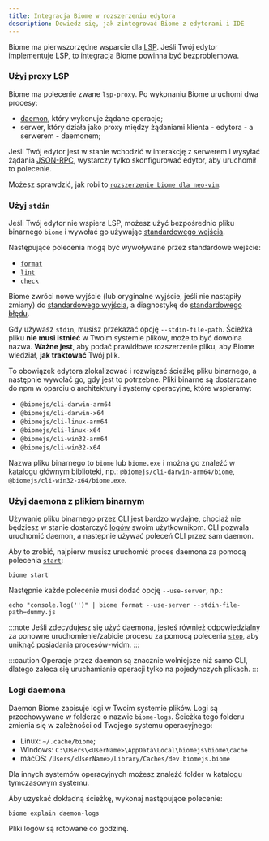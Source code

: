 ```yaml
---
title: Integracja Biome w rozszerzeniu edytora
description: Dowiedz się, jak zintegrować Biome z edytorami i IDE
---
```


Biome ma pierwszorzędne wsparcie dla [LSP](https://microsoft.github.io/language-server-protocol/). Jeśli Twój edytor implementuje LSP, to integracja Biome powinna być bezproblemowa.

### Użyj proxy LSP

Biome ma polecenie zwane `lsp-proxy`. Po wykonaniu Biome uruchomi dwa procesy:
- [daemon](/internals/architecture#daemon), który wykonuje żądane operacje;
- serwer, który działa jako proxy między żądaniami klienta - edytora - a serwerem - daemonem;

Jeśli Twój edytor jest w stanie wchodzić w interakcję z serwerem i wysyłać żądania [JSON-RPC](https://www.jsonrpc.org/), wystarczy tylko skonfigurować edytor, aby uruchomił to polecenie.

Możesz sprawdzić, jak robi to [`rozszerzenie biome dla neo-vim`](https://github.com/neovim/nvim-lspconfig/blob/master/lua/lspconfig/configs/biome.lua).

### Użyj `stdin`

Jeśli Twój edytor nie wspiera LSP, możesz użyć bezpośrednio pliku binarnego `biome` i wywołać go używając [standardowego wejścia](https://en.wikipedia.org/wiki/Standard_streams#Standard_input_(stdin)).

Następujące polecenia mogą być wywoływane przez standardowe wejście:
- [`format`](/reference/cli/#biome-format)
- [`lint`](/reference/cli/#biome-lint)
- [`check`](/reference/cli/#biome-check)

Biome zwróci nowe wyjście (lub oryginalne wyjście, jeśli nie nastąpiły zmiany) do [standardowego wyjścia](https://en.wikipedia.org/wiki/Standard_streams#Standard_output_(stdout)), a diagnostykę do [standardowego błędu](https://en.wikipedia.org/wiki/Standard_streams#Standard_error_(stderr)).

Gdy używasz `stdin`, musisz przekazać opcję `--stdin-file-path`. Ścieżka pliku **nie musi istnieć** w Twoim systemie plików, może to być dowolna nazwa. **Ważne jest**, aby podać prawidłowe rozszerzenie pliku, aby Biome wiedział, **jak traktować** Twój plik.

To obowiązek edytora zlokalizować i rozwiązać ścieżkę pliku binarnego, a następnie wywołać go, gdy jest to potrzebne. Pliki binarne są dostarczane do npm w oparciu o architektury i systemy operacyjne, które wspieramy:

- `@biomejs/cli-darwin-arm64`
- `@biomejs/cli-darwin-x64`
- `@biomejs/cli-linux-arm64`
- `@biomejs/cli-linux-x64`
- `@biomejs/cli-win32-arm64`
- `@biomejs/cli-win32-x64`

Nazwa pliku binarnego to `biome` lub `biome.exe` i można go znaleźć w katalogu głównym biblioteki, np.: `@biomejs/cli-darwin-arm64/biome`, `@biomejs/cli-win32-x64/biome.exe`.

### Użyj daemona z plikiem binarnym

Używanie pliku binarnego przez CLI jest bardzo wydajne, chociaż nie będziesz w stanie dostarczyć [logów](#daemon-logs) swoim użytkownikom. CLI pozwala uruchomić daemon, a następnie używać poleceń CLI przez sam daemon.

Aby to zrobić, najpierw musisz uruchomić proces daemona za pomocą polecenia [`start`](/reference/cli#biome-start):

```shell
biome start
```
Następnie każde polecenie musi dodać opcję `--use-server`, np.:

```shell
echo "console.log('')" | biome format --use-server --stdin-file-path=dummy.js
```

:::note
Jeśli zdecydujesz się użyć daemona, jesteś również odpowiedzialny za ponowne uruchomienie/zabicie procesu za pomocą polecenia [`stop`](/reference/cli#biome-stop), aby uniknąć posiadania procesów-widm.
:::

:::caution
Operacje przez daemon są znacznie wolniejsze niż samo CLI, dlatego zaleca się uruchamianie operacji tylko na pojedynczych plikach.
:::

### Logi daemona

Daemon Biome zapisuje logi w Twoim systemie plików. Logi są przechowywane w folderze o nazwie `biome-logs`. Ścieżka tego folderu zmienia się w zależności od Twojego systemu operacyjnego:
-  Linux: `~/.cache/biome`;
-  Windows: `C:\Users\<UserName>\AppData\Local\biomejs\biome\cache`
-  macOS: `/Users/<UserName>/Library/Caches/dev.biomejs.biome`

Dla innych systemów operacyjnych możesz znaleźć folder w katalogu tymczasowym systemu.

Aby uzyskać dokładną ścieżkę, wykonaj następujące polecenie:
```shell
biome explain daemon-logs
```

Pliki logów są rotowane co godzinę.


